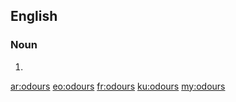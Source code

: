 ==English==

===Noun===
{{head|en|plural}}

# {{plural of|odour|lang=en}}

[[ar:odours]]
[[eo:odours]]
[[fr:odours]]
[[ku:odours]]
[[my:odours]]